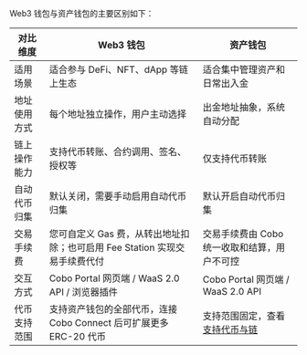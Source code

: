 Web3 钱包与资产钱包的主要区别如下：

| 对比维度 | Web3 钱包 |资产钱包 |
|-----------|-------------|-------------|
| 适用场景 | 适合参与 DeFi、NFT、dApp 等链上生态 | 适合集中管理资产和日常出入金 |
| 地址使用方式 | 每个地址独立操作，用户主动选择 | 出金地址抽象，系统自动分配 |
| 链上操作能力 | 支持代币转账、合约调用、签名、授权等 | 仅支持代币转账 |
| 自动代币归集 | 默认关闭，需要手动启用自动代币归集 | 默认开启自动代币归集 |
| 交易手续费 | 您可自定义 Gas 费，从转出地址扣除；也可启用 Fee Station 实现交易手续费代付 | 交易手续费由 Cobo 统一收取和结算，用户不可控 |
| 交互方式 | Cobo Portal 网页端 / WaaS 2.0 API / 浏览器插件 | Cobo Portal 网页端 / WaaS 2.0 API |
| 代币支持范围 | 支持资产钱包的全部代币，连接 Cobo Connect 后可扩展更多 ERC-20 代币 | 支持范围固定，查看[支持代币与链](/cn/portal/supported-tokens-and-chains) |